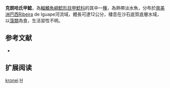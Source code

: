 {{Speciesbox
| name = 克朗哈氏甲鯰
| image = 
| image_width = 250px
| image_caption = 
| status = NE
| status_system = IUCN3.1
| genus = Harttia
| species = kronei
| authority = [[Miranda_Ribeiro|Miranda Ribeiro]], 1908
| synonyms = 
}}

'''克朗哈氏甲鯰'''，為[[輻鰭魚綱|輻鰭魚綱]][[鯰形目|鯰形目]][[甲鯰科|甲鯰科]]的其中一[[種|種]]，為熱帶淡水魚，分布於[[南美洲|南美洲]][[巴西|巴西]]Ribeira de Iguape河流域，體長可達12公分，棲息在沙石底質底層水域，以[[藻類|藻類]]為食，生活習性不明。
==参考文献==
*{{FishBase_species|genus=Harttia|species=kronei|year=2014|month=11}}

== 扩展阅读 ==
{{refbegin}}
{{wikispecies-inline|Harttia kronei|克朗哈氏甲鯰}}
{{refend}}
{{Taxonbar|from=Q3763596}}

[[Category:哈氏甲鯰屬|kronei]]
[[Category:1908年描述的魚類|H]]